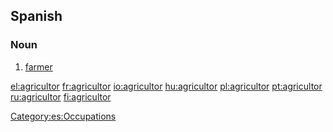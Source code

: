 ==Spanish==

===Noun===
{{es-noun-mf|f=agricultora|mpl=agricultores}}

# [[farmer]]

[[Category:es:Occupations]]

[[el:agricultor]]
[[fr:agricultor]]
[[io:agricultor]]
[[hu:agricultor]]
[[pl:agricultor]]
[[pt:agricultor]]
[[ru:agricultor]]
[[fi:agricultor]]
